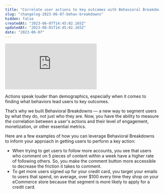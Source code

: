 ```yaml
---
title: "Correlate user actions to key outcomes with Behavioral Breakdowns"
slug: "changelog-2023-06-07-behav-breakdowns"
hidden: false
createdAt: "2023-06-07T14:45:02.165Z"
updatedAt: "2023-06-01T14:45:02.165Z"
date: "2023-06-07"
---
```


<div style={{position: 'relative', paddingBottom: '64.90384615384616%', height: 0}}>
    <iframe src="https://www.loom.com/embed/c0cc228cb4bc4e6c8ce25084178f8d30"
        frameBorder="0"
        webkitallowfullscreen="true" mozallowfullscreen="true" allowFullScreen
        style={{position: 'absolute', 'top': 0, 'left': 0, 'width': '100%', 'height': '100%'}}>
    </iframe>
</div>

Actions speak louder than demographics, especially when it comes to finding what behaviors lead users to key outcomes. 

That’s why we built Behavioral Breakdowns — a new way to segment users by what they do, not just who they are. Now, you have the ability to measure the correlation between a user's actions and their level of engagement, monetization, or other essential metrics.

Here are a few examples of how you can leverage Behavioral Breakdowns to inform your approach in getting users to perform a key action:
- When trying to get users to follow more accounts, you see that users who comment on 5 pieces of content within a week have a higher rate of following others. So, you make the comment button more accessible to decrease the friction it takes to comment.
- To get more users signed up for your credit card, you target your emails to users that spend, on average, over $100 every time they shop on your eCommerce store because that segment is more likely to apply for a credit card.
